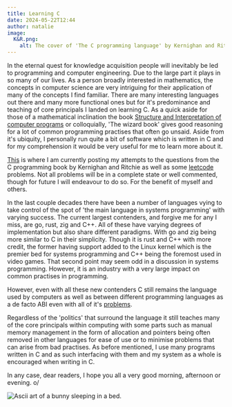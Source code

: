 ```yaml
---
title: Learning C 
date: 2024-05-22T12:44
author: natalie
image:
  K&R.png:
    alt: The cover of 'The C programming language' by Kernighan and Ritchie.
---
```


In the eternal quest for knowledge acquisition people will inevitably be led to programming and computer engineering. Due to the large part it plays in so many of our lives. As a person broadly interested in mathematics, the concepts in computer science are very intriguing for their application of many of the concepts I find familiar. There are many interesting languages out there and many more functional ones but for it's predominance and teaching of core principals I landed on learning C. As a quick aside for those of a mathematical inclination the book [Structure and Interpretation of computer programs](https://web.mit.edu/6.001/6.037/) or colloquially, 'The wizard book' gives good reasoning for a lot of common programming practises that often go unsaid. Aside from it's ubiquity, I personally run quite a bit of software which is written in C and for my comprehension it would be very useful for me to learn more about it.

[This](https://github.com/reluekiss/C-learning.git) is where I am currently posting my attempts to the questions from the C programming book by Kernighan and Ritchie as well as some [leetcode](https://leetcode.com/problemset/) problems. Not all problems will be in a complete state or well commented, though for future I will endeavour to do so. For the benefit of myself and others.

In the last couple decades there have been a number of languages vying to take control of the spot of 'the main language in systems programming' with varying success. The current largest contenders, and forgive me for any I miss, are go, rust, zig and C++. All of these have varying degrees of implementation but also share different paradigms. With go and zig being more similar to C in their simplicity. Though it is rust and C++ with more credit, the former having support added to the Linux kernel which is the premier bed for systems programming and C++ being the foremost used in video games. That second point may seem odd in a discussion in systems programming. However, it is an industry with a very large impact on common practises in programming.

However, even with all these new contenders C still remains the language used by computers as well as between different programming languages as a de facto ABI even with all of it's [problems](https://thephd.dev/to-save-c-we-must-save-abi-fixing-c-function-abi). 

Regardless of the 'politics' that surround the language it still teaches many of the core principals within computing with some parts such as manual memory management in the form of allocation and pointers being often removed in other languages for ease of use or to minimise problems that can arise from bad practises. As before mentioned, I use many programs written in C and as such interfacing with them and my system as a whole is encouraged when writing in C.

In any case, dear readers, I hope you all a very good morning, afternoon or evening. o/

<Image src={myImage} alt="Ascii art of a bunny sleeping in a bed." />
